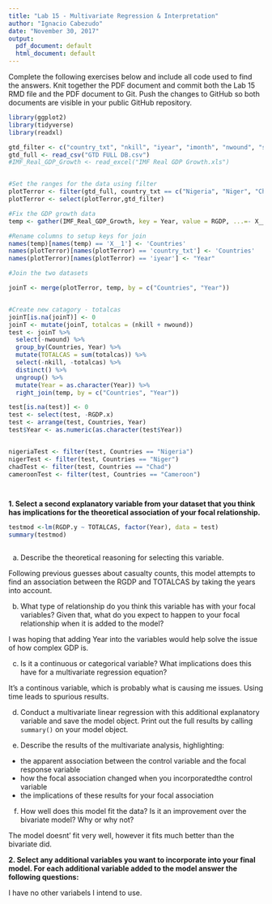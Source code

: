 ```yaml
---
title: "Lab 15 - Multivariate Regression & Interpretation"
author: "Ignacio Cabezudo"
date: "November 30, 2017"
output:
  pdf_document: default
  html_document: default
---
```


Complete the following exercises below and include all code used to find the answers. Knit together the PDF document and commit both the Lab 15 RMD file and the PDF document to Git. Push the changes to GitHub so both documents are visible in your public GitHub repository.


```R

library(ggplot2)
library(tidyverse)
library(readxl)

gtd_filter <- c("country_txt", "nkill", "iyear", "imonth", "nwound", "success")
gtd_full <- read_csv("GTD FULL DB.csv")
#IMF_Real_GDP_Growth <- read_excel("IMF Real GDP Growth.xls")


#Set the ranges for the data using filter
plotTerror <- filter(gtd_full, country_txt == c("Nigeria", "Niger", "Chad", "Cameroon"))
plotTerror <- select(plotTerror,gtd_filter)

#Fix the GDP growth data 
temp <- gather(IMF_Real_GDP_Growth, key = Year, value = RGDP, ...=- X__1)

#Rename columns to setup keys for join
names(temp)[names(temp) == 'X__1'] <- 'Countries'
names(plotTerror)[names(plotTerror) == 'country_txt'] <- 'Countries'
names(plotTerror)[names(plotTerror) == 'iyear'] <- "Year"

#Join the two datasets

joinT <- merge(plotTerror, temp, by = c("Countries", "Year"))


#Create new catagory - totalcas 
joinT[is.na(joinT)] <- 0
joinT <- mutate(joinT, totalcas = (nkill + nwound))
test <- joinT %>%
  select(-nwound) %>%
  group_by(Countries, Year) %>%
  mutate(TOTALCAS = sum(totalcas)) %>%
  select(-nkill, -totalcas) %>%
  distinct() %>%
  ungroup() %>%
  mutate(Year = as.character(Year)) %>%
  right_join(temp, by = c("Countries", "Year"))

test[is.na(test)] <- 0
test <- select(test, -RGDP.x)
test <- arrange(test, Countries, Year)
test$Year <- as.numeric(as.character(test$Year))


nigeriaTest <- filter(test, Countries == "Nigeria")
nigerTest <- filter(test, Countries == "Niger")
chadTest <- filter(test, Countries == "Chad")
cameroonTest <- filter(test, Countries == "Cameroon")




```

**1. Select a second explanatory variable from your dataset that you think has implications for the theoretical association of your focal relationship.**
```R

testmod <-lm(RGDP.y ~ TOTALCAS, factor(Year), data = test)
summary(testmod)



```
a. Describe the theoretical reasoning for selecting this variable.

Following previous guesses about casualty counts, this model attempts to find an association between the RGDP and TOTALCAS by taking the years into account.

b. What type of relationship do you think this variable has with your focal variables? Given that, what do you expect to happen to your focal relationship when it is added to the model?

I was hoping that adding Year into the variables would help solve the issue of how complex GDP is. 


c. Is it a continuous or categorical variable? What implications does this have for a multivariate regression equation?

It's a continous variable, which is probably what is causing me issues. Using time leads to spurious results. 

d. Conduct a multivariate linear regression with this additional explanatory variable and save the model object. Print out the full results by calling `summary()` on your model object.

e. Describe the results of the multivariate analysis, highlighting:
* the apparent association between the control variable and the focal response variable
* how the focal association changed when you incorporatedthe control variable
* the implications of these results for your focal association

f. How well does this model fit the data? Is it an improvement over the bivariate model? Why or why not?

The model doesnt' fit very well, however it fits much better than the bivariate did. 


**2. Select any additional variables you want to incorporate into your final model. For each additional variable added to the model answer the following questions:**

I have no other variabels I intend to use. 

